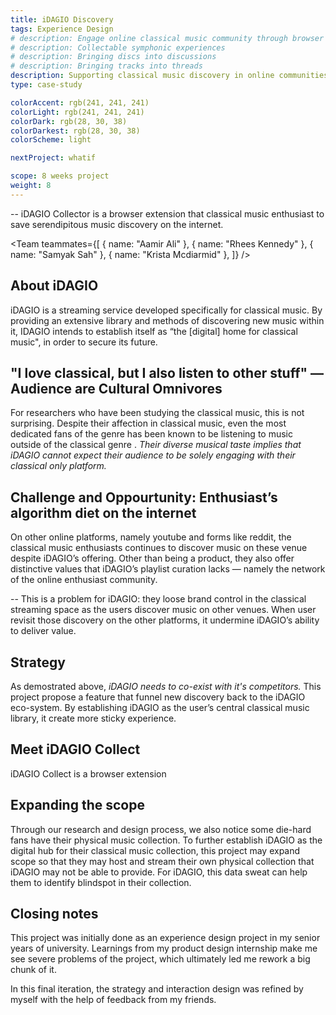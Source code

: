 ```yaml
---
title: iDAGIO Discovery
tags: Experience Design
# description: Engage online classical music community through browser extension
# description: Collectable symphonic experiences
# description: Bringing discs into discussions
# description: Bringing tracks into threads
description: Supporting classical music discovery in online communities
type: case-study

colorAccent: rgb(241, 241, 241)
colorLight: rgb(241, 241, 241)
colorDark: rgb(28, 30, 38)
colorDarkest: rgb(28, 30, 38)
colorScheme: light

nextProject: whatif

scope: 8 weeks project
weight: 8
---
```


<FullImage src="/project-assets/idagio/intro.jpg" width={1920} height={1435} />

-- iDAGIO Collector is a browser extension that classical music enthusiast to save serendipitous music discovery on the internet.

<Team
  teammates={[
    { name: "Aamir Ali" },
    { name: "Rhees Kennedy" },
    { name: "Samyak Sah" },
    { name: "Krista Mcdiarmid" },
  ]}
/>

## About iDAGIO

iDAGIO is a streaming service developed specifically for classical music. By providing an extensive library and methods of discovering new music within it, IDAGIO intends to establish itself as “the [digital] home for classical music", in order to secure its future.

## "I love classical, but I also listen to other stuff" — Audience are Cultural Omnivores

For researchers who have been studying the classical music, this is not surprising. Despite their affection in classical music, even the most dedicated fans of the genre has been known to be listening to music outside of the classical genre . _Their diverse musical taste implies that iDAGIO cannot expect their audience to be solely engaging with their classical only platform._

<LayoutMainContent grid="2/3" extraMargin>
  <FullImage src="/project-assets/idagio/tweet.jpg" width={1190} height={942} />
</LayoutMainContent>

## Challenge and Oppourtunity: Enthusiast’s algorithm diet on the internet

On other online platforms, namely youtube and forms like reddit, the classical music enthusiasts continues to discover music on these venue despite iDAGIO’s offering. Other than being a product, they also offer distinctive values that iDAGIO’s playlist curation lacks — namely the network of the online enthusiast community.

-- This is a problem for iDAGIO: they loose brand control in the classical streaming space as the users discover music on other venues. When user revisit those discovery on the other platforms, it undermine iDAGIO’s ability to deliver value.

## Strategy

As demostrated above, _iDAGIO needs to co-exist with it's competitors._ This project propose a feature that funnel new discovery back to the iDAGIO eco-system. By establishing iDAGIO as the user’s central classical music library, it create more sticky experience.

<LayoutMainContent extraMargin>
  <FullImage
    src="/project-assets/idagio/intervention.jpg"
    width={1920}
    height={1080}
  />
</LayoutMainContent>

## Meet iDAGIO Collect

iDAGIO Collect is a browser extension

## Expanding the scope

Through our research and design process, we also notice some die-hard fans have their physical music collection. To further establish iDAGIO as the digital hub for their classical music collection, this project may expand scope so that they may host and stream their own physical collection that iDAGIO may not be able to provide. For iDAGIO, this data sweat can help them to identify blindspot in their collection.

## Closing notes

This project was initially done as an experience design project in my senior years of university. Learnings from my product design internship make me see severe problems of the project, which ultimately led me rework a big chunk of it.

In this final iteration, the strategy and interaction design was refined by myself with the help of feedback from my friends.
